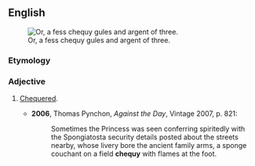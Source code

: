 ==English==
[[File:Counts of Mark Arms.svg|thumb|Or, a fess chequy gules and argent of three.]]
===Etymology===
{{archaic spelling of|[[checky]]}}

===Adjective===
{{en-adj}}

# {{heraldry}} [[chequered|Chequered]].
#*'''2006''', Thomas Pynchon, ''Against the Day'', Vintage 2007, p. 821:
#*:Sometimes the Princess was seen conferring spiritedly with the Spongiatosta security details posted about the streets nearby, whose livery bore the ancient family arms, a sponge couchant on a field '''chequy''' with flames at the foot.